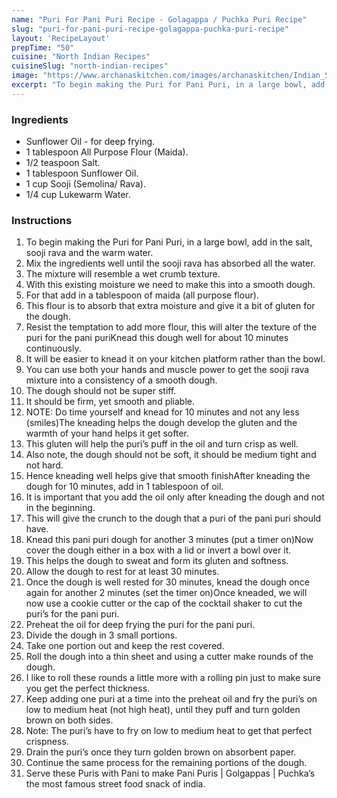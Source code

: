 ---
name: "Puri For Pani Puri Recipe - Golagappa / Puchka Puri Recipe"
slug: "puri-for-pani-puri-recipe-golagappa-puchka-puri-recipe"
layout: 'RecipeLayout'
prepTime: "50"
cuisine: "North Indian Recipes"
cuisineSlug: "north-indian-recipes"
image: "https://www.archanaskitchen.com/images/archanaskitchen/Indian_Street_Food/Puri_For_Pani_Puri_Recipe_Indian_Street_Food_Golgappa_Puchka-1.jpg"
excerpt: "To begin making the Puri for Pani Puri, in a large bowl, add in the salt, sooji rava and the warm water"
---

### Ingredients

- Sunflower Oil - for deep frying.
- 1 tablespoon All Purpose Flour (Maida).
- 1/2 teaspoon Salt.
- 1 tablespoon Sunflower Oil.
- 1 cup Sooji (Semolina/ Rava).
- 1/4 cup Lukewarm Water.

### Instructions

1. To begin making the Puri for Pani Puri, in a large bowl, add in the salt, sooji rava and the warm water.
1. Mix the ingredients well until the sooji rava has absorbed all the water.
1. The mixture will resemble a wet crumb texture.
1. With this existing moisture we need to make this into a smooth dough.
1. For that add in a tablespoon of maida (all purpose flour).
1. This flour is to absorb that extra moisture and give it a bit of gluten for the dough.
1. Resist the temptation to add more flour, this will alter the texture of the puri for the pani puriKnead this dough well for about 10 minutes continuously.
1. It will be easier to knead it on your kitchen platform rather than the bowl.
1. You can use both your hands and muscle power to get the sooji rava mixture into a consistency of a smooth dough.
1. The dough should not be super stiff.
1. It should be firm, yet smooth and pliable.
1. NOTE: Do time yourself and knead for 10 minutes and not any less (smiles)The kneading helps the dough develop the gluten and the warmth of your hand helps it get softer.
1. This gluten will help the puri’s puff in the oil and turn crisp as well.
1. Also note, the dough should not be soft, it should be medium tight and not hard.
1. Hence kneading well helps give that smooth finishAfter kneading the dough for 10 minutes, add in 1 tablespoon of oil.
1. It is important that you add the oil only after kneading the dough and not in the beginning.
1. This will give the crunch to the dough that a puri of the pani puri should have.
1. Knead this pani puri dough for another 3 minutes (put a timer on)Now cover the dough either in a box with a lid or invert a bowl over it.
1. This helps the dough to sweat and form its gluten and softness.
1. Allow the dough to rest for at least 30 minutes.
1. Once the dough is well rested for 30 minutes, knead the dough once again for another 2 minutes (set the timer on)Once kneaded, we will now use a cookie cutter or the cap of the cocktail shaker to cut the puri’s for the pani puri.
1. Preheat the oil for deep frying the puri for the pani puri.
1. Divide the dough in 3 small portions.
1. Take one portion out and keep the rest covered.
1. Roll the dough into a thin sheet and using a cutter make rounds of the dough.
1. I like to roll these rounds a little more with a rolling pin just to make sure you get the perfect thickness.
1. Keep adding one puri at a time into the preheat oil and fry the puri’s on low to medium heat (not high heat), until they puff and turn golden brown on both sides.
1. Note: The puri’s have to fry on low to medium heat to get that perfect crispness.
1. Drain the puri’s once they turn golden brown on absorbent paper.
1. Continue the same process for the remaining portions of the dough.
1. Serve these  Puris with Pani to make Pani Puris | Golgappas | Puchka’s the most famous street food snack of india.
